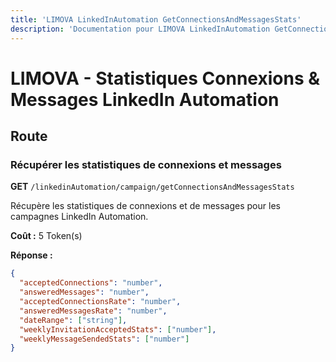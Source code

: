 ```yaml
---
title: 'LIMOVA LinkedInAutomation GetConnectionsAndMessagesStats'
description: 'Documentation pour LIMOVA LinkedInAutomation GetConnectionsAndMessagesStats'
---
```


# LIMOVA - Statistiques Connexions & Messages LinkedIn Automation

## Route

### Récupérer les statistiques de connexions et messages
**GET** `/linkedinAutomation/campaign/getConnectionsAndMessagesStats`

Récupère les statistiques de connexions et de messages pour les campagnes LinkedIn Automation.

**Coût :** 5 Token(s)

**Réponse :**
```json
{
  "acceptedConnections": "number",
  "answeredMessages": "number",
  "acceptedConnectionsRate": "number",
  "answeredMessagesRate": "number",
  "dateRange": ["string"],
  "weeklyInvitationAcceptedStats": ["number"],
  "weeklyMessageSendedStats": ["number"]
}
``` 
